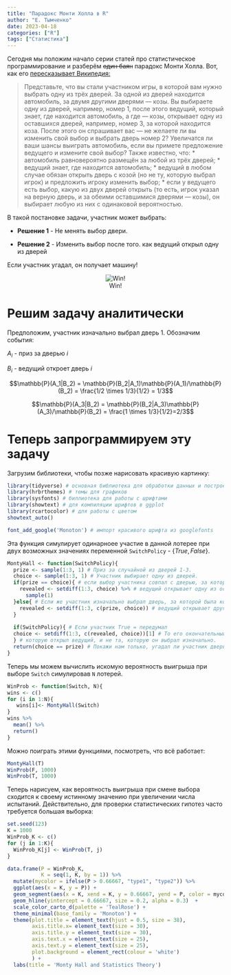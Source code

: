 ```yaml
---
title: "Парадокс Монти Холла в R"
author: "Е. Тымченко"
date: 2023-04-18
categories: ["R"]
tags: ["Статистика"]
---
```


Сегодня мы положим начало серии статей про статистическое программирование и разберём ~~один баян~~ парадокс Монти Холла. Вот, как его [пересказывает Википедия:](https://ru.wikipedia.org/wiki/%D0%9F%D0%B0%D1%80%D0%B0%D0%B4%D0%BE%D0%BA%D1%81_%D0%9C%D0%BE%D0%BD%D1%82%D0%B8_%D0%A5%D0%BE%D0%BB%D0%BB%D0%B0)

> Представьте, что вы стали участником игры, в которой вам нужно выбрать одну из трёх дверей. За одной из дверей находится автомобиль, за двумя другими дверями — козы. Вы выбираете одну из дверей, например, номер 1, после этого ведущий, который знает, где находится автомобиль, а где — козы, открывает одну из оставшихся дверей, например, номер 3, за которой находится коза. После этого он спрашивает вас — не желаете ли вы изменить свой выбор и выбрать дверь номер 2? Увеличатся ли ваши шансы выиграть автомобиль, если вы примете предложение ведущего и измените свой выбор?
Также известно, что:
* автомобиль равновероятно размещён за любой из трёх дверей;
* ведущий знает, где находится автомобиль;
* ведущий в любом случае обязан открыть дверь с козой (но не ту, которую выбрал игрок) и предложить игроку изменить выбор;
* если у ведущего есть выбор, какую из двух дверей открыть (то есть, игрок указал на верную дверь, и за обеими оставшимися дверями — козы), он выбирает любую из них с одинаковой вероятностью.

В такой постановке задачи, участник может выбрать:

* **Решение 1** - Не менять выбор двери.

* **Решение 2** - Изменить выбор после того. как ведущий открыл одну из дверей

Если участник угадал, он получает машину!
 
<center>
 
![Win!](https://github.com/ETymch/Econometrics_2023/blob/main/Pics/monty.gif?raw=true)

</center>

# Решим задачу аналитически

Предположим, участник изначально выбрал дверь 1. Обозначим события:

$A_i$ - приз за дверью $i$

$B_i$ - ведущий откроет дверь $i$

$$\mathbb{P}(A_1|B_2) = \mathbb{P}(B_2|A_1)\mathbb{P}(A_1)/\mathbb{P}(B_2) = \frac{1/2 \times 1/3}{1/2} = 1/3$$

$$\mathbb{P}(A_3|B_2) = \mathbb{P}(B_2|A_3)\mathbb{P}(A_3)/\mathbb{P}(B_2) = \frac{1 \times 1/3}{1/2}=2/3$$

# Теперь запрограммируем эту задачу

Загрузим библиотеки, чтобы позже нарисовать красивую картинку:
```r
library(tidyverse) # основная библиотека для обработки данных и построения графиков
library(hrbrthemes) # темы для графиков
library(sysfonts) # биллиотека для работы с шрифтами
library(showtext) # для компиляции шрифтов в ggplot
library(rcartocolor) # для работы с цветом
showtext_auto() 

font_add_google('Monoton') # импорт красивого шрифта из googlefonts
```

Эта функция симулирует одинарноее участие в данной лотерее при двух возможных значениях переменной `SwitchPolicy` - $\{True, False\}$.

```r
MontyHall <- function(SwitchPolicy){
  prize <- sample(1:3, 1) # Приз за случайной из дверей 1-3.
  choice <- sample(1:3, 1) # Участник выбирает одну из дверей.
  if(prize == choice){ # если выбор участника совпал с дверью, за которой лежит приз
    revealed <- setdiff(1:3, choice) %>% # ведущий открывает одну из оставшихся двух дверей.
      sample(1)
  }else{ # Если же участник изначально выбрал дверь, за которой была коза,
    revealed <- setdiff(1:3, c(prize, choice)) # ведущий открывает другую дверь с козой.
  }
  
  if(SwitchPolicy){ # Если участник True = передумал
  choice <- setdiff(1:3, c(revealed, choice))[1] # То его окончательный выбор - это не та дверь,
  } # которую открыл ведущий, и не та, которую он выбрал изначально.
  return(choice == prize) # Покажи нам только, угадал ли участник дверь с призом за ней (True или False).
}
```

Теперь мы можем вычислить искомую вероятность выигрыша при выборе `Switch` симулировав `N` лотерей.

```r
WinProb <- function(Switch, N){
wins <- c()
for (i in 1:N){
   wins[i]<- MontyHall(Switch)
}
wins %>% 
  mean() %>%
  return()
}
```

Можно поиграть этими функциями, посмотреть, что всё работает:

```r
MontyHall(T)
WinProb(F, 1000)
WinProb(T, 1000)
```

Теперь нарисуем, как вероятность выигрыша при смене выбора сходится к своему истинному значению при увеличении числа испытаний. Действительно, для проверки статистических гипотез часто требуется большая выборка:

```r
set.seed(123)
K = 1000
WinProb_K <- c()
for (j in 1:K){
  WinProb_K[j] <- WinProb(T, j)
}

data.frame(P = WinProb_K,
           K = seq(1, K, by = 1)) %>%
  mutate(mycolor = ifelse(P > 0.66667, "type1", "type2")) %>%
  ggplot(aes(x = K, y = P)) +
  geom_segment(aes(x = K, xend = K, y = 0.66667, yend = P, color = mycolor), size = 0.7, alpha = 0.4, show.legend = F) +
  geom_hline(yintercept = 0.66667, size = 0.2, alpha = 0.3)  +
  scale_color_carto_d(palette = 'TealRose') +
  theme_minimal(base_family = 'Monoton') +
  theme(plot.title = element_text(hjust = 0.5, size = 38),
        axis.title.x= element_text(size = 30),
        axis.title.y = element_text(size = 30),
        axis.text.x = element_text(size = 25),
        axis.text.y = element_text(size = 25),
        plot.background = element_rect(colour = 'white')
        ) +
  labs(title = 'Monty Hall and Statistics Theory')
```
